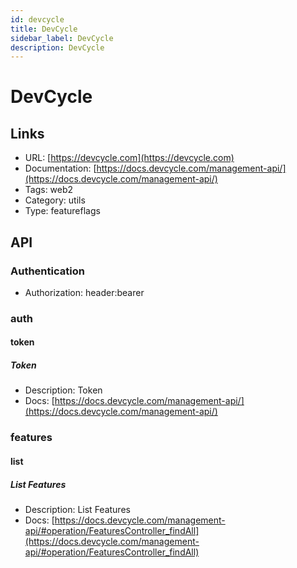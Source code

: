 ```yaml
---
id: devcycle
title: DevCycle
sidebar_label: DevCycle
description: DevCycle
---
```


# DevCycle

## Links

* URL: [https://devcycle.com](https://devcycle.com)
* Documentation: [https://docs.devcycle.com/management-api/](https://docs.devcycle.com/management-api/)
* Tags: web2
* Category: utils
* Type: featureflags

## API

### Authentication

* Authorization: header:bearer

### auth

#### token

##### Token

* Description: Token
* Docs: [https://docs.devcycle.com/management-api/](https://docs.devcycle.com/management-api/)

### features

#### list

##### List Features

* Description: List Features
* Docs: [https://docs.devcycle.com/management-api/#operation/FeaturesController_findAll](https://docs.devcycle.com/management-api/#operation/FeaturesController_findAll)

